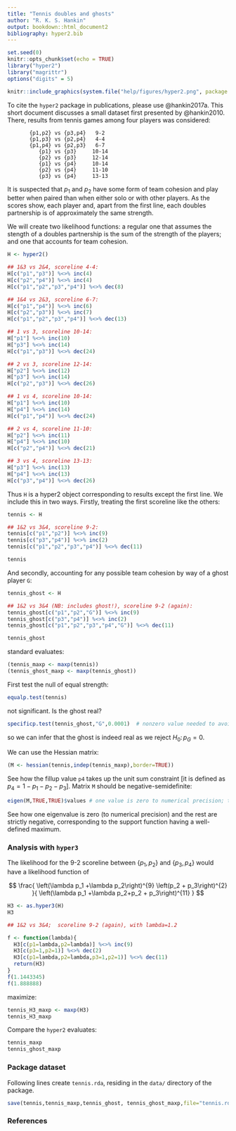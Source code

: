 ```yaml
---
title: "Tennis doubles and ghosts"
author: "R. K. S. Hankin"
output: bookdown::html_document2
bibliography: hyper2.bib
---
```


```r
set.seed(0)
knitr::opts_chunk$set(echo = TRUE)
library("hyper2")
library("magrittr")
options("digits" = 5)
```

```r
knitr::include_graphics(system.file("help/figures/hyper2.png", package = "hyper2"))
```

To cite the `hyper2` package in publications, please use @hankin2017a.
This short document discusses a small dataset first presented by
@hankin2010.  There, results from tennis games among four players was
considered:

```
       {p1,p2} vs {p3,p4}   9-2  
       {p1,p3} vs {p2,p4}   4-4  
       {p1,p4} vs {p2,p3}   6-7  
          {p1} vs {p3}     10-14 
          {p2} vs {p3}     12-14 
          {p1} vs {p4}     10-14 
          {p2} vs {p4}     11-10 
          {p3} vs {p4}     13-13 

```

It is suspected that $p_1$ and $p_2$ have some form of team cohesion
and play better when paired than when either solo or with other
players.  As the scores show, each player and, apart from the first
line, each doubles partnership is of approximately the same strength.

We will create two likelihood functions: a regular one that assumes
the stength of a doubles partnership is the sum of the strength of the
players; and one that accounts for team cohesion.


```r
H <- hyper2()

## 1&3 vs 2&4, scoreline 4-4:
H[c("p1","p3")] %<>% inc(4)
H[c("p2","p4")] %<>% inc(4)
H[c("p1","p2","p3","p4")] %<>% dec(8)

## 1&4 vs 2&3, scoreline 6-7:
H[c("p1","p4")] %<>% inc(6)
H[c("p2","p3")] %<>% inc(7)
H[c("p1","p2","p3","p4")] %<>% dec(13)

## 1 vs 3, scoreline 10-14:
H["p1"] %<>% inc(10)
H["p3"] %<>% inc(14)
H[c("p1","p3")] %<>% dec(24)

## 2 vs 3, scoreline 12-14:
H["p2"] %<>% inc(12)
H["p3"] %<>% inc(14)
H[c("p2","p3")] %<>% dec(26)

## 1 vs 4, scoreline 10-14:
H["p1"] %<>% inc(10)
H["p4"] %<>% inc(14)
H[c("p1","p4")] %<>% dec(24)

## 2 vs 4, scoreline 11-10:
H["p2"] %<>% inc(11)
H["p4"] %<>% inc(10)
H[c("p2","p4")] %<>% dec(21)

## 3 vs 4, scoreline 13-13:
H["p3"] %<>% inc(13)
H["p4"] %<>% inc(13)
H[c("p3","p4")] %<>% dec(26)
```

Thus `H` is a hyper2 object corresponding to results except the first
line.  We include this in two ways.  Firstly, treating the first
scoreline like the others:

```r
tennis <- H

## 1&2 vs 3&4, scoreline 9-2:
tennis[c("p1","p2")] %<>% inc(9)
tennis[c("p3","p4")] %<>% inc(2)
tennis[c("p1","p2","p3","p4")] %<>% dec(11)

tennis
```

And secondly, accounting for any possible team cohesion by way of a
ghost player `G`:



```r
tennis_ghost <- H

## 1&2 vs 3&4 (NB: includes ghost!), scoreline 9-2 (again):
tennis_ghost[c("p1","p2","G")] %<>% inc(9)
tennis_ghost[c("p3","p4")] %<>% inc(2)
tennis_ghost[c("p1","p2","p3","p4","G")] %<>% dec(11)

tennis_ghost
```

standard evaluates:

```r
(tennis_maxp <- maxp(tennis))
(tennis_ghost_maxp <- maxp(tennis_ghost))
```

First test the null of equal strength:


```r
equalp.test(tennis)
```

not significant.  Is the ghost real?


```r
specificp.test(tennis_ghost,"G",0.0001)  # nonzero value needed to avoid triggering known R bug
```

so we can infer that the ghost is indeed real as we reject $H_0\colon
p_G=0$.

We can use the Hessian matrix:

```r
(M <- hessian(tennis,indep(tennis_maxp),border=TRUE))
```

See how the fillup value `p4` takes up the unit sum constraint [it is
defined as $p_4=1-p_1-p_2-p_3$].  Matrix `M` should be
negative-semidefinite:


```r
eigen(M,TRUE,TRUE)$values # one value is zero to numerical precision; the rest should be <0
```

See how one eigenvalue is zero (to numerical precision) and the rest
are strictly negative, corresponding to the support function having a
well-defined maximum.






### Analysis with `hyper3` {-}

The likelihood for the 9-2 scoreline between $\left\lbrace
p_1,p_2\right\rbrace$ and $\left\lbrace p_3,p_4\right\rbrace$ would
have a likelihood function of

$$
\frac{
\left(\lambda p_1 +\lambda p_2\right)^{9}
\left(p_2 + p_3\right)^{2}
}{
\left(\lambda p_1 +\lambda p_2+p_2 + p_3\right)^{11}
}
$$



```r
H3 <- as.hyper3(H)
H3

## 1&2 vs 3&4;  scoreline 9-2 (again), with lambda=1.2

f <- function(lambda){
  H3[c(p1=lambda,p2=lambda)] %<>% inc(9)
  H3[c(p3=1,p2=1)] %<>% dec(2)
  H3[c(p1=lambda,p2=lambda,p3=1,p2=1)] %<>% dec(11)
  return(H3)
}
f(1.1443345)
f(1.888888)
```


maximize:

```r
tennis_H3_maxp <- maxp(H3)
tennis_H3_maxp
```

Compare the `hyper2` evaluates:

```r
tennis_maxp
tennis_ghost_maxp
```



### Package dataset {-}

Following lines create `tennis.rda`, residing in the `data/` directory of the package.

```r
save(tennis,tennis_maxp,tennis_ghost, tennis_ghost_maxp,file="tennis.rda")
```


### References {-}


